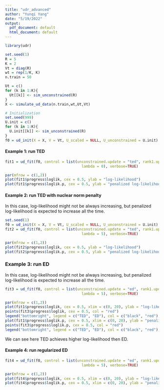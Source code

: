 ```yaml
---
title: "udr_advanced"
author: "Yunqi Yang"
date: "5/19/2022"
output:
  pdf_document: default
  html_document: default
---
```


```r
library(udr)
```

```r
set.seed(1)
R = 5
K = 2
Vt = diag(R)
wt = rep(1/K, K)
n.train = 50

Ut = c()
for (k in 1:K){
  Ut[[k]] <- sim_unconstrained(R)
}
X <- simulate_ud_data(n.train,wt,Ut,Vt)
```

```r

# Initialization
set.seed(999)
U.init = c()
for (k in 1:K){
  U.init[[k]] <- sim_unconstrained(R)
}
f0 = ud_init(X = X, V = Vt, U_scaled = NULL, U_unconstrained = U.init)
```


#### Example 1: run TED
```r

fit1 = ud_fit(f0, control = list(unconstrained.update = "ted", rank1.update = "ted", resid.update = 'none', scaled.update = "fa", maxiter=20, tol = 1e-02, tol.lik = 1e-2, n0 = 1,
                                   lambda = 0), verbose=TRUE)
```
```r
par(mfrow = c(1,2))
plot(fit1$progress$loglik, cex = 0.5, ylab = "log-likelihood")
plot(fit1$progress$loglik.p, cex = 0.5, ylab = "penalized log-likelihood")
```

#### Example 2: run TED with nuclear norm penalty 

In this case, log-likelihood might not be always increasing, but penalized log-likelihood is expected to increase all the time. 
```r
set.seed(1)
f0 = ud_init(X = X, V = Vt, U_scaled = NULL, U_unconstrained = U.init)
fit2 = ud_fit(f0, control = list(unconstrained.update = "ted", rank1.update = "ted", resid.update = 'none', scaled.update = "fa", maxiter=20, tol = 1e-02, tol.lik = 1e-2, n0 = 1,
                                   lambda = 5), verbose=TRUE)
```

```r
par(mfrow = c(1,2))
plot(fit2$progress$loglik, cex = 0.5, ylab = "log-likelihood")
plot(fit2$progress$loglik.p, cex = 0.5, ylab = "penalized log-likelihood")
```




### Example 3: run ED

In this case, log-likelihood might not be always increasing, but penalized log-likelihood is expected to increase all the time. 
```r

fit3 = ud_fit(f0, control = list(unconstrained.update = "ed", rank1.update = "ted", resid.update = 'none', scaled.update = "fa", maxiter=20, tol = 1e-02, tol.lik = 1e-2, n0 = 0,
                                   lambda = 5), verbose=TRUE)
```

```r
par(mfrow = c(1,2))
plot(fit1$progress$loglik, cex = 0.5, xlim = c(0, 20), ylab = "log-likelihood")
points(fit3$progress$loglik, cex = 0.5, col = "red")
legend("bottomright", legend = c("TED", "ED"), col = c("black", "red"), lty = 1)
plot(fit1$progress$loglik.p, cex = 0.5, xlim = c(0, 20), ylab = "penalized log-likelihood")
points(fit3$progress$loglik.p, cex = 0.5, col = "red")
legend("bottomright", legend = c("TED", "ED"), col = c("black", "red"), lty = 1)
```
We can see here TED achieves higher log-likelihood then ED. 




#### Example 4: run regularized ED 

```r

fit4 = ud_fit(f0, control = list(unconstrained.update = "ed", rank1.update = "ted", resid.update = 'none', scaled.update = "fa", maxiter=20, tol = 1e-02, tol.lik = 1e-2, n0 = 5,
                                   lambda = 5), verbose=TRUE)
```

```r
par(mfrow = c(1,2))
plot(fit4$progress$loglik, cex = 0.5, xlim = c(0, 20), ylab = "log-likelihood")
plot(fit4$progress$loglik.p, cex = 0.5, xlim = c(0, 20), ylab = "penalized log-likelihood")

```









